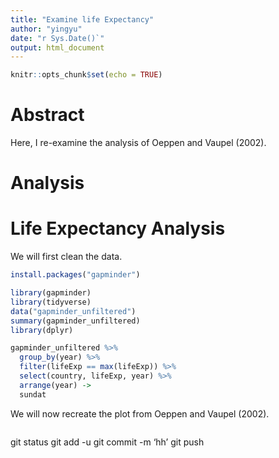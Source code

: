 ```yaml
---
title: "Examine life Expectancy"
author: "yingyu"
date: "r Sys.Date()`"
output: html_document
---
```


```r
knitr::opts_chunk$set(echo = TRUE)
```

# Abstract

Here, I re-examine the analysis of Oeppen and Vaupel (2002).

# Analysis

# Life Expectancy Analysis 

We will first clean the data.
```r
install.packages("gapminder")

library(gapminder)
library(tidyverse)
data("gapminder_unfiltered")
summary(gapminder_unfiltered)
library(dplyr)

gapminder_unfiltered %>% 
  group_by(year) %>% 
  filter(lifeExp == max(lifeExp)) %>%
  select(country, lifeExp, year) %>%
  arrange(year) -> 
  sundat

```
We will now recreate the plot from Oeppen and Vaupel (2002). 

```r

```

git status 
git add -u 
git commit -m 'hh'
git push 



